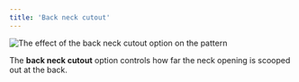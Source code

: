 ```yaml
---
title: 'Back neck cutout'
---
```


![The effect of the back neck cutout option on the pattern](sample.png)

The **back neck cutout** option controls how far the neck opening is scooped out at the back.

